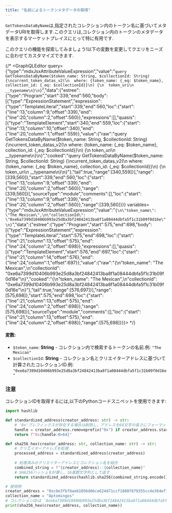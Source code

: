 ```yaml
---
title: "名前によるトークンメタデータの取得"
---
```









`GetTokensDataByName`は,指定されたコレクション内のトークン名に基づいてメタデータURIを取得します.このクエリは,コレクション内のトークンのメタデータを表示するマーケットプレイスにとって特に有用です.

<Aside type="note">
  このクエリの機能を探索してみましょう!以下の変数を変更してクエリをニーズに合わせてカスタマイズできます.
</Aside>

{/* <GraphQLEditor query={"type":"mdxJsxAttributeValueExpression","value":"`query GetTokensDataByName($token_name: String, $collectionId: String) {\ncurrent_token_datas_v2(\n  where: {token_name: {_eq: $token_name}, collection_id: {_eq: $collectionId}}\n) {\n  token_uri\n  __typename\n}\n}`","data":{"estree":{"type":"Program","start":339,"end":560,"body":[{"type":"ExpressionStatement","expression":{"type":"TemplateLiteral","start":339,"end":560,"loc":{"start":{"line":13,"column":9,"offset":339},"end":{"line":20,"column":2,"offset":560}},"expressions":[],"quasis":[{"type":"TemplateElement","start":340,"end":559,"loc":{"start":{"line":13,"column":10,"offset":340},"end":{"line":20,"column":1,"offset":559}},"value":{"raw":"query GetTokensDataByName($token_name: String, $collectionId: String) {\ncurrent_token_datas_v2(\n  where: {token_name: {_eq: $token_name}, collection_id: {_eq: $collectionId}}\n) {\n  token_uri\n  __typename\n}\n}","cooked":"query GetTokensDataByName($token_name: String, $collectionId: String) {\ncurrent_token_datas_v2(\n  where: {token_name: {_eq: $token_name}, collection_id: {_eq: $collectionId}}\n) {\n  token_uri\n  __typename\n}\n}"},"tail":true,"range":[340,559]}],"range":[339,560]},"start":339,"end":560,"loc":{"start":{"line":13,"column":9,"offset":339},"end":{"line":20,"column":2,"offset":560}},"range":[339,560]}],"sourceType":"module","comments":[],"loc":{"start":{"line":13,"column":9,"offset":339},"end":{"line":20,"column":2,"offset":560}},"range":[339,560]}}} variables={"type":"mdxJsxAttributeValueExpression","value":"`{\n\"token_name\": \"The Mexican\",\n\"collectionId\": \"0xe6a7399d10406b993e25d8a3bf24842413ba8f1a08444dbfa5f1c31b09f0d16e\"\n}`","data":{"estree":{"type":"Program","start":575,"end":698,"body":[{"type":"ExpressionStatement","expression":{"type":"TemplateLiteral","start":575,"end":698,"loc":{"start":{"line":21,"column":13,"offset":575},"end":{"line":24,"column":2,"offset":698}},"expressions":[],"quasis":[{"type":"TemplateElement","start":576,"end":697,"loc":{"start":{"line":21,"column":14,"offset":576},"end":{"line":24,"column":1,"offset":697}},"value":{"raw":"{\n\"token_name\": \"The Mexican\",\n\"collectionId\": \"0xe6a7399d10406b993e25d8a3bf24842413ba8f1a08444dbfa5f1c31b09f0d16e\"\n}","cooked":"{\n\"token_name\": \"The Mexican\",\n\"collectionId\": \"0xe6a7399d10406b993e25d8a3bf24842413ba8f1a08444dbfa5f1c31b09f0d16e\"\n}"},"tail":true,"range":[576,697]}],"range":[575,698]},"start":575,"end":698,"loc":{"start":{"line":21,"column":13,"offset":575},"end":{"line":24,"column":2,"offset":698}},"range":[575,698]}],"sourceType":"module","comments":[],"loc":{"start":{"line":21,"column":13,"offset":575},"end":{"line":24,"column":2,"offset":698}},"range":[575,698]}}}></GraphQLEditor> */}

#### 変数:

- `$token_name`: **String** - コレクション内で検索するトークンの名前.例: `"The Mexican"`
- `$collectionId`: **String** - コレクション名とクリエイターアドレスに基づいて計算されたコレクションID.例: `"0xe6a7399d10406b993e25d8a3bf24842413ba8f1a08444dbfa5f1c31b09f0d16e"`

### 注意

コレクションIDを取得するには,以下のPythonコードスニペットを使用できます:

```python
import hashlib

def standardized_address(creator_address: str) -> str:
    # '0x'プレフィックスが存在する場合は削除し、アドレスを64文字の長さにフォーマットする
    handle = creator_address.removeprefix("0x") if creator_address.startswith("0x") else creator_address
    return f"0x{handle:0>64}"

def sha256_hex(creator_address: str, collection_name: str) -> str:
    # クリエイターアドレスを処理
    processed_address = standardized_address(creator_address)
    
    # 処理済みのクリエイターアドレスとコレクション名を結合
    combined_string = f"{creator_address}::{collection_name}"
    # SHA256ハッシュを計算し、16進数文字列として返す
    return standardized_address(hashlib.sha256(combined_string.encode()).hexdigest())

# 使用例
creator_address = "0xc0e3fbf8ae61056d66ce624d71ccf1888f879355cc4e364ef117249b5e3160a8"
collection_name = "Aptomingos"
# コレクションIDは `0xe6a7399d10406b993e25d8a3bf24842413ba8f1a08444dbfa5f1c31b09f0d16e` です
print(sha256_hex(creator_address, collection_name))

```
